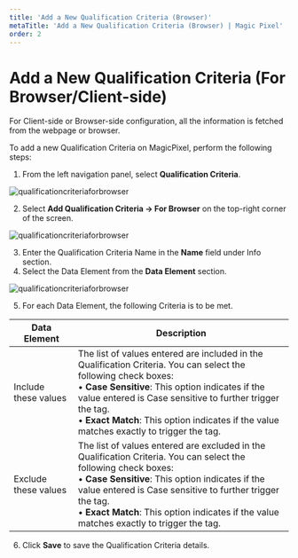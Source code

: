 ---
title: 'Add a New Qualification Criteria (Browser)'
metaTitle: 'Add a New Qualification Criteria (Browser) | Magic Pixel'
order: 2
--- 

# Add a New Qualification Criteria (For Browser/Client-side)

For Client-side or Browser-side configuration, all the information is fetched from the webpage or browser.

To add a new Qualification Criteria on MagicPixel, perform the following steps:

1.	From the left navigation panel, select **Qualification Criteria**.

![qualificationcriteriaforbrowser](/images/qualificationcriteriaimages/qualificationcriteria.png)

2.	Select **Add Qualification Criteria -> For Browser** on the top-right corner of the screen.

![qualificationcriteriaforbrowser](/images/qualificationcriteriaimages/qualificationcriteriabrowser.png)


3.	Enter the Qualification Criteria Name in the **Name** field under Info section.
4.	Select the Data Element from the **Data Element** section.

![qualificationcriteriaforbrowser](/images/qualificationcriteriaimages/browserdataelements.png)

5.	For each Data Element, the following Criteria is to be met.

| Data Element     | Description |
| ----------- | ----------- |
| Include these values      | The list of values entered are included in the Qualification Criteria. You can select the following check boxes: <br /> •	**Case Sensitive**: This option indicates if the value entered is Case sensitive to further trigger the tag. <br /> •	**Exact Match**: This option indicates if the value matches exactly to trigger the tag.|
| Exclude these values   | The list of values entered are excluded in the Qualification Criteria. You can select the following check boxes: <br /> • **Case Sensitive**: This option indicates if the value entered is Case sensitive to further trigger the tag. <br /> •	**Exact Match**: This option indicates if the value matches exactly to trigger the tag.|      |

6.	Click **Save** to save the Qualification Criteria details.